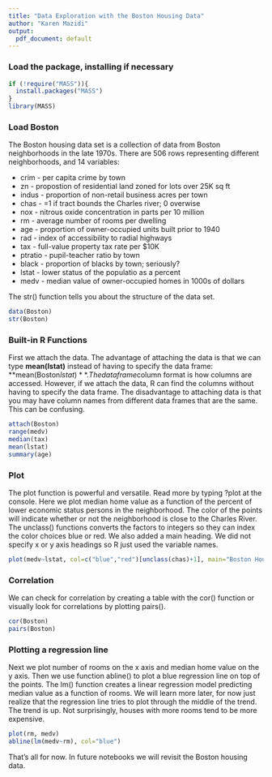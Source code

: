 ```yaml
---
title: "Data Exploration with the Boston Housing Data"
author: "Karen Mazidi"
output:
  pdf_document: default
---
```



### Load the package, installing if necessary

```r
if (!require("MASS")){
  install.packages("MASS")
}
library(MASS)
```
### Load Boston

The Boston housing data set is a collection of data from Boston neighborhoods in the late 1970s. There are 506 rows representing different neighborhoods, and 14 variables:

* crim - per capita crime by town
* zn - propostion of residential land zoned for lots over 25K sq ft
* indus - proportion of non-retail business acres per town
* chas - =1 if tract bounds the Charles river; 0 overwise
* nox - nitrous oxide concentration in parts per 10 million
* rm - average number of rooms per dwelling
* age - proportion of owner-occupied units built prior to 1940
* rad - index of accessibility to radial highways
* tax - full-value property tax rate per $10K
* ptratio - pupil-teacher ratio by town
* black - proportion of blacks by town; seriously?
* lstat - lower status of the populatio as a percent
* medv - median value of owner-occupied homes in 1000s of dollars

The str() function tells you about the structure of the data set.

```r
data(Boston)
str(Boston)
```

### Built-in R Functions

First we attach the data. The advantage of attaching the data is that we can type **mean(lstat)** instead of having to specify the data frame: **mean(Boston$lstat)**. The dataframe$column format is how columns are accessed. However, if we attach the data, R can find the columns without having to specify the data frame. The disadvantage to attaching data is that you may have column names from different data frames that are the same. This can be confusing.


```r
attach(Boston)
range(medv)
median(tax)
mean(lstat)
summary(age)
```

### Plot

The plot function is powerful and versatile. Read more by typing ?plot at the console. Here we plot median home value as a function of the percent of lower economic status persons in the neighborhood. The color of the points will indicate whether or not the neighborhood is close to the Charles River. The unclass() functions converts the factors to integers so they can index the color choices blue or red. We also added a main heading. We did not specify x or y axis headings so R just used the variable names.

```r
plot(medv~lstat, col=c("blue","red")[unclass(chas)+1], main="Boston Housing")
```
### Correlation

We can check for correlation by creating a table with the cor() function or visually look for correlations by plotting pairs().

```r
cor(Boston)
pairs(Boston)
```

### Plotting a regression line

Next we plot number of rooms on the x axis and median home value on the y axis. Then we use function abline() to plot a blue regression line on top of the points. The lm() function creates a linear regression model predicting median value as a function of rooms. We will learn more later, for now just realize that the regression line tries to plot through the middle of the trend. The trend is up. Not surprisingly, houses with more rooms tend to be more expensive.

```r
plot(rm, medv)
abline(lm(medv~rm), col="blue")
```


That's all for now. In future notebooks we will revisit the Boston housing data.
